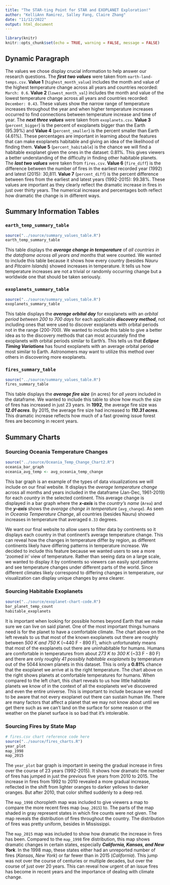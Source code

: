 ```yaml
---
title: "The STAR-ting Point for STAR and EXOPLANET Exploration!"
author: "KelliAnn Ramirez, Salley Fang, Claire Zhang"
date: "11/12/2022"
output: html_document
---
```


```r
library(knitr)
knitr::opts_chunk$set(echo = TRUE, warning = FALSE, message = FALSE)
```

## Dynamic Paragraph
The values we chose display crucial information to help answer our research questions. The ***first two values*** were taken from `earth-land-temps.csv`. **Value 1** (`highest_month_value`) includes the month and value of the highest temperature change across all years and countries recorded: `March: 0.6`. **Value 2** (`lowest_month_val`) includes the month and value of the lowest temperature change across all years and countries recorded: `December: 0.43`. These values show the narrow range of temperature increases throughout the year and when higher temperature increases occurred to find connections between temperature increase and time of year. The ***next three values*** were taken from `exoplanets.csv`. **Value 3** (`percent_bigger`) is the percent of exoplanets bigger than the Earth (95.39%) and **Value 4** (`percent_smaller`) is the percent smaller than Earth (4.61%). These percentages are important in learning about the features that can make exoplanets habitable and giving an idea of the likelihood of finding them. **Value 5** (`percent_habitable`) is the chance we will find a habitable exoplanet given the ones in the dataset: 0.81%. This gives viewers a better understanding of the difficulty in finding other habitable planets. The ***last two values*** were taken from `fires.csv`. **Value 6** (`fire_diff`) is the difference between the number of fires in the earliest recorded year (1992) and latest (2015): 30,811. **Value 7** (`percent_diff`) is the percent difference between fires from the earliest and latest years (1992-2015): 99.38%. These values are important as they clearly reflect the dramatic increase in fires in just over thirty years. The numerical increase and percentages both reflect how dramatic the change is in different ways.

## Summary Information Tables
### `earth_temp_summary_table`
```r
source("../source/summary_values_table.R")
earth_temp_summary_table
```
This table displays the ***average change in temperature*** of _all countries in the dataframe across all years and months_ that were counted. We wanted to include this table because it shows how every country (besides _Nauru_ and _Pitcairn Islands_) showed increases in temperature. It tells us how temperature increases are not a trivial or randomly occurring change but a worldwide one that should be taken seriously.

### `exoplanets_summary_table`
```r
source("../source/summary_values_table.R")
exoplanets_summary_table
```
This table displays the ***average orbital day*** for exoplanets with an _orbital period between 200 to 700 days_ for each applicable ***discovery method***, not including ones that were used to discover exoplanets with orbital periods not in the range (200-700). We wanted to include this table to give a better idea as to the discovery methods that can most accurately find the exoplanets with orbital periods similar to Earth's. This tells us that ***Eclipse Timing Variations*** has found exoplanets with an average orbital period most similar to Earth. Astronomers may want to utilize this method over others in discovering more exoplanets.

### `fires_summary_table`
```r
source("../source/summary_values_table.R")
fires_summary_table
```
This table displays the ***average fire size*** (in acres) for _all years_ included in the dataframe. We wanted to include this table to show how much the size of fires has increased in just 23 years. In **1992**, the average fire size was ***12.01 acres***. By 2015, the average fire size had increased to ***110.31 acres***. This dramatic increase reflects how much of a fast growing issue forest fires are becoming in recent years.

## Summary Charts
### Sourcing Oceania Temperature Changes 
```r
source("../source/Oceania_Temp_Change_Chart2.R")
oceania_bar_graph
oceania_avg_temp <- avg_oceania_temp_change
```
  
This bar graph is an example of the types of data visualizations we will include on our final website. It displays the _average temperature change_ across all months and years included in the dataframe (Jan-Dec, 1961-2019) for each _country_ in the selected continent. This average change is displayed in a bar graph where the ***x-axis*** is the _country’s name_ (`Area`) and the ***y-axis*** shows the _average change in temperature_ (`avg_change`). As seen in _Oceania Temperature Change_, all countries (besides Nauru) showed increases in temperature that averaged `0.33` degrees. 

We want our final website to allow users to filter data by continents so it displays each country in that continent’s average temperature change. This can reveal how the changes in temperature differ by region, as different continents likely have differing patterns in temperature increase. We decided to include this feature because we wanted users to see a more ‘zoomed in’ view of temperature. Rather than seeing data on a large scale, we wanted to display it by continents so viewers can easily spot patterns and see temperature changes under different parts of the world. Since different climates likely correspond to differing changes in temperature, our visualization can display unique changes by area clearer.

### Sourcing Habitable Exoplanets 
```r
source("../source/exoplanet-chart-code.R")
bar_planet_temp_count
habitable_exoplanets
```

It is important when looking for possible homes beyond Earth that we make sure we can live on said planet. One of the most important things humans need is for the planet to have a comfortable climate. The chart above on the left reveals to us that most of the known exoplanets out there are roughly between _500 K and 750 K_ (~440 F - 890 F), which unfortunately means that most of the exoplanets out there are uninhabitable for humans. Humans are comfortable in temperatures from about _273 K to 300 K_ (~33 F - 80 F) and there are only roughly _41 possibly habitable exoplanets_ by temperature out of the 5044 known planets in this dataset. This is only a **0.81%** chance that the exoplanet we arrive at is the right temperature. The chart above on the right shows planets at comfortable temperatures for humans. When compared to the left chart, this chart reveals to us how little habitable planets we know of in the context of all the exoplanets we’ve discovered and even the entire universe. This is important to include because we need to be aware that not every exoplanet out there can sustain human life. There are many factors that affect a planet that we may not know about until we get there such as we can’t land on the surface for some reason or the weather on the planet surface is so bad that it’s intolerable.

### Sourcing Fires by State Map
```r
# fires.csv chart reference code here
source("../source/fires_charts.R")
year_plot
map_1998
map_2015

```

The `year_plot` bar graph is important in seeing the gradual increase in fires over the course of
23 years (1992-2015). It shows how dramatic the number of fires has jumped in just the previous five
years from 2010 to 2015. The increase in fires from 1992 to 2010 revealed a more gradual increase,
reflected in the shift from lighter oranges to darker yellows to darker oranges. But after 2010,
that color shifted suddenly to a deep red.

The `map_1998` choropleth map was included to give viewers a map to compare the more recent fires map
(`map_2015`) to. The parts of the map shaded in gray represent states in which fire counts were not
given. The map reveals the distribution of fires throughout the country. The distribution of fires
was pretty uniform, besides in Mississippi. 

The `map_2015` map was included to show how dramatic the increase in fires has been. Compared to the
`map_1998` fire distribution, this map shows dramatic changes in certain states, especially ***California,
Kansas, and New York***. In the 1998 map, these states either had an unreported number of fires (_Kansas_, 
_New York_) or far fewer than in 2015 (_California_). This jump was not over the course of centuries or
multiple decades, but over the course of just over 20 years. This can reveal how urgent of an issue fires
has become in recent years and the importance of dealing with climate change.

